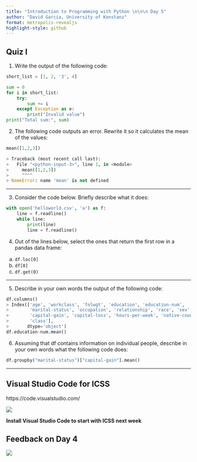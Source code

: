 ```yaml
---
title: "Introduction to Programming with Python \n\n\n Day 5"
author: "David Garcia, University of Konstanz"
format: metropolis-revealjs
highlight-style: github
---
```


## Quiz I


1.  Write the output of the following code:

```python
short_list = [1, 2, '3', 4]

sum = 0
for i in short_list:
    try:
        sum += i
    except Exception as e:
        print("Invalid value")
print("Total sum:", sum)
```

2. The following code outputs an error. Rewrite it so it calculates the mean of the values:

```python
mean([1,2,3])

> Traceback (most recent call last):
>   File "<python-input-3>", line 1, in <module>
>     mean([1,2,3])
>     ^^^^
> NameError: name 'mean' is not defined
```

---

3. Consider the code below. Briefly describe what it does:

```python
with open('helloworld.csv', 'a') as f:
    line = f.readline()
    while line:
        print(line)
        line = f.readline()
```

4. Out of the lines below, select the ones that return the first row in a pandas data frame:

a) ```df.loc[0]```
b) ```df[0]```
c) ```df.get(0)```

---

5. Describe in your own words the output of the following code:

```python
df.columns()
> Index(['age', 'workclass', 'fnlwgt', 'education', 'education-num',
>        'marital-status', 'occupation', 'relationship', 'race', 'sex',
>        'capital-gain', 'capital-loss', 'hours-per-week', 'native-country',
>        'class'],
>       dtype='object')
df.education-num.mean()
```

6. Assuming that df contains information on individual people, describe in your own words what the following code does:

```python
df.groupby("marital-status")["capital-gain"].mean()
```

---

## Visual Studio Code for ICSS

https://code.visualstudio.com/

![](VSCode.png)

**Install Visual Studio Code to start with ICSS next week**


## Feedback on Day 4

![](QR.png){fig-align="center"}

